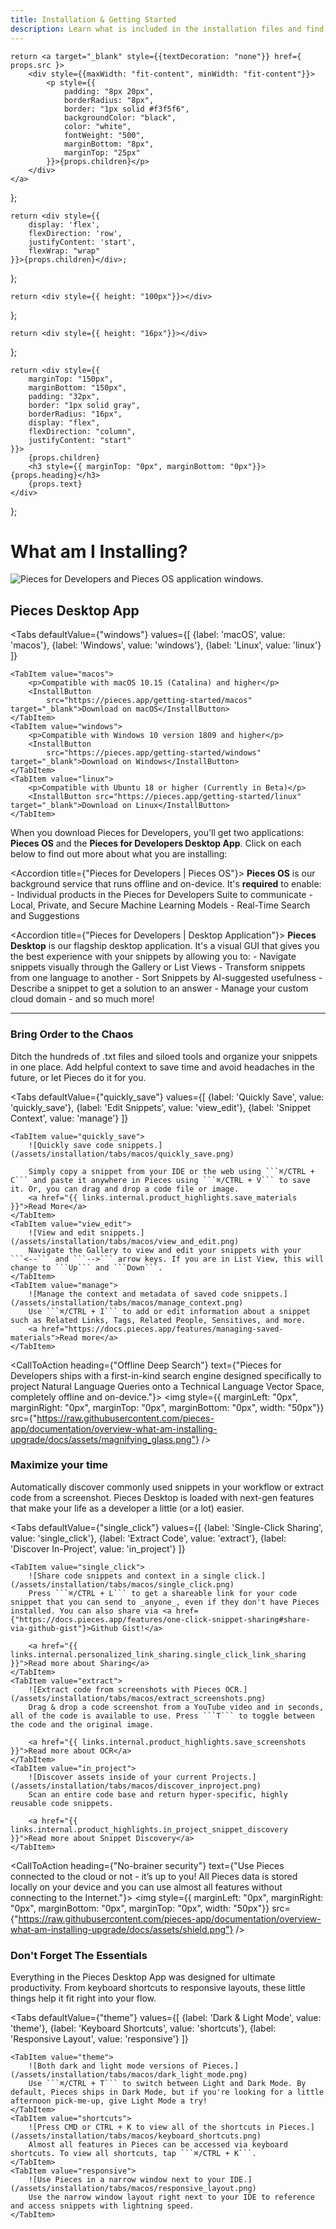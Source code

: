 ```yaml
---
title: Installation & Getting Started
description: Learn what is included in the installation files and find the right set of instructions for your operating system.
---
```


<link rel="canonical" href="https://docs.pieces.app/installation-getting-started/what-am-i-installing" />

    return <a target="_blank" style={{textDecoration: "none"}} href={ props.src }>
        <div style={{maxWidth: "fit-content", minWidth: "fit-content"}}>
            <p style={{
                padding: "8px 20px",
                borderRadius: "8px",
                border: "1px solid #f3f5f6",
                backgroundColor: "black",
                color: "white",
                fontWeight: "500",
                marginBottom: "8px",
                marginTop: "25px"
            }}>{props.children}</p>
        </div>
    </a>
};

    return <div style={{
        display: 'flex',
        flexDirection: 'row',
        justifyContent: 'start',
        flexWrap: "wrap"
    }}>{props.children}</div>;
};

    return <div style={{ height: "100px"}}></div>
};

    return <div style={{ height: "16px"}}></div>
};

    return <div style={{
        marginTop: "150px",
        marginBottom: "150px",
        padding: "32px",
        border: "1px solid gray",
        borderRadius: "16px",
        display: "flex",
        flexDirection: "column",
        justifyContent: "start"
    }}>
        {props.children}
        <h3 style={{ marginTop: "0px", marginBottom: "0px"}}>{props.heading}</h3>
        {props.text}
    </div>
};

# What am I Installing?

![Pieces for Developers and Pieces OS application windows.](/assets/what_am_installing.png)

## Pieces Desktop App

<Tabs
    defaultValue={"windows"}
    values={[
        {label: 'macOS', value: 'macos'},
        {label: 'Windows', value: 'windows'},
        {label: 'Linux', value: 'linux'}
    ]}
>
    <TabItem value="macos">
        <p>Compatible with macOS 10.15 (Catalina) and higher</p>
        <InstallButton
            src="https://pieces.app/getting-started/macos" target="_blank">Download on macOS</InstallButton>
    </TabItem>
    <TabItem value="windows">
        <p>Compatible with Windows 10 version 1809 and higher</p>
        <InstallButton
            src="https://pieces.app/getting-started/windows" target="_blank">Download on Windows</InstallButton>
    </TabItem>
    <TabItem value="linux">
        <p>Compatible with Ubuntu 18 or higher (Currently in Beta)</p>
        <InstallButton src="https://pieces.app/getting-started/linux" target="_blank">Download on Linux</InstallButton>
    </TabItem>
</Tabs>

When you download Pieces for Developers, you'll get two applications: **Pieces OS** and the **Pieces for Developers Desktop App**. Click on each below to find out more about what you are installing:

<Accordion title={"Pieces for Developers | Pieces OS"}>
    **Pieces OS** is our background service that runs offline and on-device. It's **required** to enable:
        - Individual products in the Pieces for Developers Suite to communicate
        - Local, Private, and Secure Machine Learning Models
        - Real-Time Search and Suggestions
</Accordion>

<MiniSpacer></MiniSpacer>

<Accordion title={"Pieces for Developers | Desktop Application"}>
    **Pieces Desktop** is our flagship desktop application. It's a visual GUI that gives you the best experience with your snippets by allowing you to:
    - Navigate snippets visually through the Gallery or List Views
    - Transform snippets from one language to another
    - Sort Snippets by AI-suggested usefulness
    - Describe a snippet to get a solution to an answer
    - Manage your custom cloud domain
    - and so much more!
</Accordion>

<MiniSpacer></MiniSpacer>

---

### Bring Order to the Chaos
Ditch the hundreds of .txt files and siloed tools and organize your snippets in one place. Add helpful context to save time and avoid headaches in the future, or let Pieces do it for you.

<Tabs
    defaultValue={"quickly_save"}
    values={[
        {label: 'Quickly Save', value: 'quickly_save'},
        {label: 'Edit Snippets', value: 'view_edit'},
        {label: 'Snippet Context', value: 'manage'}
    ]}
>
    <TabItem value="quickly_save">
        ![Quickly save code snippets.](/assets/installation/tabs/macos/quickly_save.png)

        Simply copy a snippet from your IDE or the web using ```⌘/CTRL + C``` and paste it anywhere in Pieces using ```⌘/CTRL + V``` to save it. Or, you can drag and drop a code file or image.
        <a href="{{ links.internal.product_highlights.save_materials }}">Read More</a>
    </TabItem>
    <TabItem value="view_edit">
        ![View and edit snippets.](/assets/installation/tabs/macos/view_and_edit.png)
        Navigate the Gallery to view and edit your snippets with your ```<--``` and ```-->``` arrow keys. If you are in List View, this will change to ```Up``` and ```Down```.
    </TabItem>
    <TabItem value="manage">
        ![Manage the context and metadata of saved code snippets.](/assets/installation/tabs/macos/manage_context.png)
        Use ```⌘/CTRL + I``` to add or edit information about a snippet such as Related Links, Tags, Related People, Sensitives, and more.
        <a href="https://docs.pieces.app/features/managing-saved-materials">Read more</a>
    </TabItem>
</Tabs>

<CallToAction heading={"Offline Deep Search"} text={"Pieces for Developers ships with a first-in-kind search engine designed specifically to project Natural Language Queries onto a Technical Language Vector Space, completely offline and on-device."}>
    <img style={{ marginLeft: "0px", marginRight: "0px", marginTop: "0px", marginBottom: "0px", width: "50px"}} src={"https://raw.githubusercontent.com/pieces-app/documentation/overview-what-am-installing-upgrade/docs/assets/magnifying_glass.png"} />
    <MiniSpacer></MiniSpacer>
</CallToAction>

### Maximize your time
Automatically discover commonly used snippets in your workflow or extract code from a screenshot. Pieces Desktop is loaded with next-gen features that make your life as a developer a little (or a lot) easier.

<Tabs
    defaultValue={"single_click"}
    values={[
        {label: 'Single-Click Sharing', value: 'single_click'},
        {label: 'Extract Code', value: 'extract'},
        {label: 'Discover In-Project', value: 'in_project'}
    ]}
>
    <TabItem value="single_click">
        ![Share code snippets and context in a single click.](/assets/installation/tabs/macos/single_click.png)
        Press ```⌘/CTRL + L``` to get a shareable link for your code snippet that you can send to _anyone_, even if they don't have Pieces installed. You can also share via <a href={"https://docs.pieces.app/features/one-click-snippet-sharing#share-via-github-gist"}>Github Gist!</a>

        <a href="{{ links.internal.personalized_link_sharing.single_click_link_sharing }}">Read more about Sharing</a>
    </TabItem>
    <TabItem value="extract">
        ![Extract code from screenshots with Pieces OCR.](/assets/installation/tabs/macos/extract_screenshots.png)
        Drag & drop a code screenshot from a YouTube video and in seconds, all of the code is available to use. Press ```T``` to toggle between the code and the original image.
       
        <a href="{{ links.internal.product_highlights.save_screenshots }}">Read more about OCR</a>
    </TabItem>
    <TabItem value="in_project">
        ![Discover assets inside of your current Projects.](/assets/installation/tabs/macos/discover_inproject.png)
        Scan an entire code base and return hyper-specific, highly reusable code snippets.
       
        <a href="{{ links.internal.product_highlights.in_project_snippet_discovery }}">Read more about Snippet Discovery</a>
    </TabItem>
</Tabs>

<CallToAction heading={"No-brainer security"} text={"Use Pieces connected to the cloud or not - it’s up to you! All Pieces data is stored locally on your device and you can use almost all features without connecting to the Internet."}>
    <img style={{ marginLeft: "0px", marginRight: "0px", marginBottom: "0px", marginTop: "0px", width: "50px"}} src={"https://raw.githubusercontent.com/pieces-app/documentation/overview-what-am-installing-upgrade/docs/assets/shield.png"} />
    <MiniSpacer></MiniSpacer>
</CallToAction>

### Don't Forget The Essentials
Everything in the Pieces Desktop App was designed for ultimate productivity. From keyboard shortcuts to responsive layouts, these little things help it fit right into your flow.

<Tabs
    defaultValue={"theme"}
    values={[
        {label: 'Dark & Light Mode', value: 'theme'},
        {label: 'Keyboard Shortcuts', value: 'shortcuts'},
        {label: 'Responsive Layout', value: 'responsive'}
    ]}
>
    <TabItem value="theme">
        ![Both dark and light mode versions of Pieces.](/assets/installation/tabs/macos/dark_light_mode.png)
        Use ```⌘/CTRL + T``` to switch between Light and Dark Mode. By default, Pieces ships in Dark Mode, but if you're looking for a little afternoon pick-me-up, give Light Mode a try!
    </TabItem>
    <TabItem value="shortcuts">
        ![Press CMD or CTRL + K to view all of the shortcuts in Pieces.](/assets/installation/tabs/macos/keyboard_shortcuts.png)
        Almost all features in Pieces can be accessed via keyboard shortcuts. To view all shortcuts, tap ```⌘/CTRL + K```.
    </TabItem>
    <TabItem value="responsive">
        ![Use Pieces in a narrow window next to your IDE.](/assets/installation/tabs/macos/responsive_layout.png)
        Use the narrow window layout right next to your IDE to reference and access snippets with lightning speed.
    </TabItem>
</Tabs>